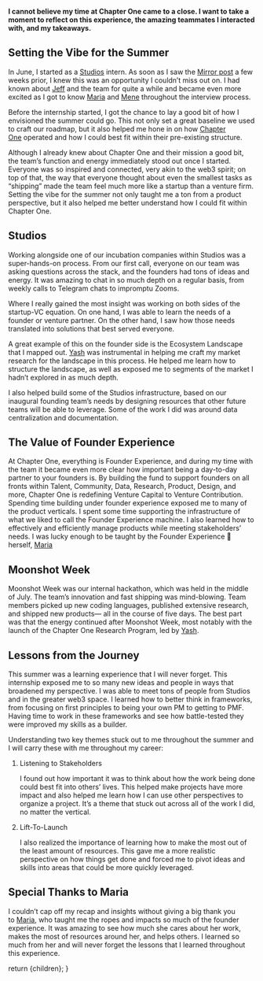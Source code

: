 
<ArticleMetaTags 
  title="My Summer at Chapter One" 
  description="My Summer at Chapter One"
  slug="my-summer-at-chapter-one"
  image="https://res.cloudinary.com/dz3c2rl2o/image/upload/v1704142860/media/ChapterOneSummerBanner.png"
/>

**I cannot believe my time at Chapter One came to a close. I want to take a moment to reflect on this experience, the amazing teammates I interacted with, and my takeaways.**

## Setting the Vibe for the Summer

In June, I started as a [Studios](https://studios.chapterone.com/) intern. As soon as I saw the [Mirror post](https://mirror.xyz/chapterone.eth/PFf_-8totoqVyU2aKCS08Z-1bxPH73tIyXFyzkBWDIY) a few weeks prior, I knew this was an opportunity I couldn’t miss out on. I had known about [Jeff](https://twitter.com/jmj) and the team for quite a while and became even more excited as I got to know [Maria](https://twitter.com/mtangarova2) and [Mene](https://twitter.com/menemazarakis) throughout the interview process.

Before the internship started, I got the chance to lay a good bit of how I envisioned the summer could go. This not only set a great baseline we used to craft our roadmap, but it also helped me hone in on how [Chapter One](https://twitter.com/ChapterOne) operated and how I could best fit within their pre-existing structure.

Although I already knew about Chapter One and their mission a good bit, the team’s function and energy immediately stood out once I started. Everyone was so inspired and connected, very akin to the web3 spirit; on top of that, the way that everyone thought about even the smallest tasks as “shipping” made the team feel much more like a startup than a venture firm. Setting the vibe for the summer not only taught me a ton from a product perspective, but it also helped me better understand how I could fit within Chapter One.

## Studios

Working alongside one of our incubation companies within Studios was a super-hands-on process. From our first call, everyone on our team was asking questions across the stack, and the founders had tons of ideas and energy. It was amazing to chat in so much depth on a regular basis, from weekly calls to Telegram chats to impromptu Zooms.

Where I really gained the most insight was working on both sides of the startup-VC equation. On one hand, I was able to learn the needs of a founder or venture partner. On the other hand, I saw how those needs translated into solutions that best served everyone.

<CldImage src="media/StudiosChapterOneBanner.png" alt="Studios Banner" width="700" height="700" className="p-2 pt-0" />

A great example of this on the founder side is the Ecosystem Landscape that I mapped out. [Yash](https://twitter.com/yb_effect) was instrumental in helping me craft my market research for the landscape in this process. He helped me learn how to structure the landscape, as well as exposed me to segments of the market I hadn’t explored in as much depth.

I also helped build some of the Studios infrastructure, based on our inaugural founding team’s needs by designing resources that other future teams will be able to leverage. Some of the work I did was around data centralization and documentation.

## The Value of Founder Experience

At Chapter One, everything is Founder Experience, and during my time with the team it became even more clear how important being a day-to-day partner to your founders is. By building the fund to support founders on all fronts within Talent, Community, Data, Research, Product, Design, and more, Chapter One is redefining Venture Capital to Venture Contribution. Spending time building under founder experience exposed me to many of the product verticals. I spent some time supporting the infrastructure of what we liked to call the Founder Experience machine. I also learned how to effectively and efficiently manage products while meeting stakeholders’ needs. I was lucky enough to be taught by the Founder Experience 🐐 herself, [Maria](https://twitter.com/mtangarova2)

## Moonshot Week

Moonshot Week was our internal hackathon, which was held in the middle of July. The team’s innovation and fast shipping was mind-blowing. Team members picked up new coding languages, published extensive research, and shipped new products— all in the course of five days. The best part was that the energy continued after Moonshot Week, most notably with the launch of the Chapter One Research Program, led by [Yash](https://twitter.com/yb_effect).

## Lessons from the Journey

This summer was a learning experience that I will never forget. This internship exposed me to so many new ideas and people in ways that broadened my perspective. I was able to meet tons of people from Studios and in the greater web3 space. I learned how to better think in frameworks, from focusing on first principles to being your own PM to getting to PMF. Having time to work in these frameworks and see how battle-tested they were improved my skills as a builder.

Understanding two key themes stuck out to me throughout the summer and I will carry these with me throughout my career:

1.  Listening to Stakeholders
    
    I found out how important it was to think about how the work being done could best fit into others’ lives. This helped make projects have more impact and also helped me learn how I can use other perspectives to organize a project. It’s a theme that stuck out across all of the work I did, no matter the vertical.
    
2.  Lift-To-Launch
    
    I also realized the importance of learning how to make the most out of the least amount of resources. This gave me a more realistic perspective on how things get done and forced me to pivot ideas and skills into areas that could be more quickly leveraged.
    

## Special Thanks to Maria

I couldn’t cap off my recap and insights without giving a big thank you to [Maria](https://twitter.com/mtangarova2), who taught me the ropes and impacts so much of the founder experience. It was amazing to see how much she cares about her work, makes the most of resources around her, and helps others. I learned so much from her and will never forget the lessons that I learned throughout this experience.

  return <MdxLayout>{children}</MdxLayout>;
}